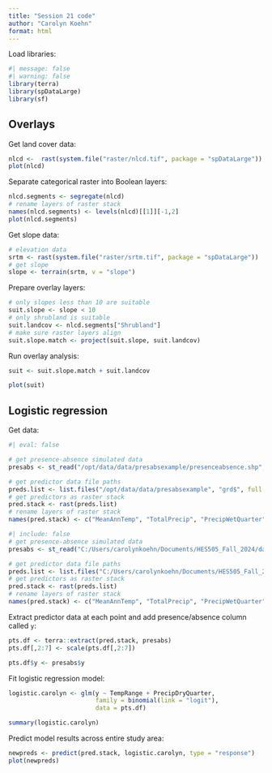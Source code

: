 ```yaml
---
title: "Session 21 code"
author: "Carolyn Koehn"
format: html
---
```


Load libraries:

```r
#| message: false
#| warning: false
library(terra)
library(spDataLarge)
library(sf)
```

## Overlays

Get land cover data:

```r
nlcd <-  rast(system.file("raster/nlcd.tif", package = "spDataLarge"))
plot(nlcd)
```

Separate categorical raster into Boolean layers:

```r
nlcd.segments <- segregate(nlcd)
# rename layers of raster stack
names(nlcd.segments) <- levels(nlcd)[[1]][-1,2]
plot(nlcd.segments)
```

Get slope data:

```r
# elevation data
srtm <- rast(system.file("raster/srtm.tif", package = "spDataLarge"))
# get slope
slope <- terrain(srtm, v = "slope")
```

Prepare overlay layers:

```r
# only slopes less than 10 are suitable
suit.slope <- slope < 10
# only shrubland is suitable
suit.landcov <- nlcd.segments["Shrubland"]
# make sure raster layers align
suit.slope.match <- project(suit.slope, suit.landcov)
```

Run overlay analysis:

```r
suit <- suit.slope.match + suit.landcov

plot(suit)
```


## Logistic regression

Get data:

```r
#| eval: false

# get presence-absence simulated data
presabs <- st_read("/opt/data/data/presabsexample/presenceabsence.shp", quiet = TRUE)

# get predictor data file paths
preds.list <- list.files("/opt/data/data/presabsexample", "grd$", full.names = TRUE)
# get predictors as raster stack
pred.stack <- rast(preds.list)
# rename layers of raster stack
names(pred.stack) <- c("MeanAnnTemp", "TotalPrecip", "PrecipWetQuarter", "PrecipDryQuarter", "MinTempCold", "TempRange")
```
```r
#| include: false
# get presence-absence simulated data
presabs <- st_read("C:/Users/carolynkoehn/Documents/HES505_Fall_2024/data/2023/session28/session28/presenceabsence.shp", quiet = TRUE)

# get predictor data file paths
preds.list <- list.files("C:/Users/carolynkoehn/Documents/HES505_Fall_2024/data/2023/session28/session28", "grd$", full.names = TRUE)
# get predictors as raster stack
pred.stack <- rast(preds.list)
# rename layers of raster stack
names(pred.stack) <- c("MeanAnnTemp", "TotalPrecip", "PrecipWetQuarter", "PrecipDryQuarter", "MinTempCold", "TempRange")
```

Extract predictor data at each point and add presence/absence column called `y`:

```r
pts.df <- terra::extract(pred.stack, presabs)
pts.df[,2:7] <- scale(pts.df[,2:7])

pts.df$y <- presabs$y
```

Fit logistic regression model:

```r
logistic.carolyn <- glm(y ~ TempRange + PrecipDryQuarter, 
                        family = binomial(link = "logit"),
                        data = pts.df)

summary(logistic.carolyn)
```

Predict model results across entire study area:

```r
newpreds <- predict(pred.stack, logistic.carolyn, type = "response")
plot(newpreds)
```

